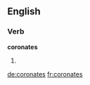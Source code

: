
==English==

===Verb===
'''coronates'''

# {{third-person singular of|[[coronate]]}}

[[de:coronates]]
[[fr:coronates]]